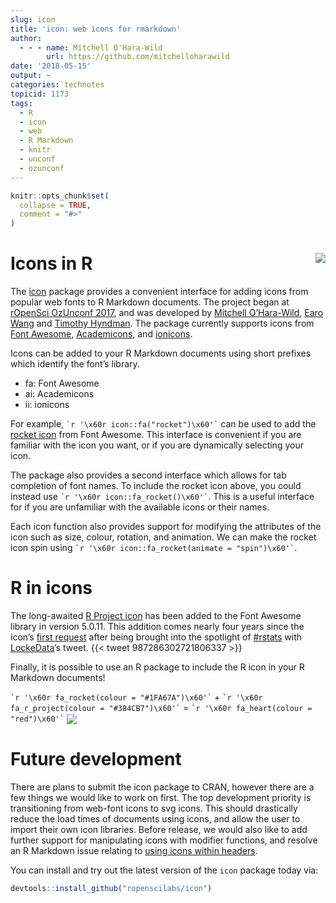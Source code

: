 ```yaml
---
slug: icon
title: 'icon: web icons for rmarkdown'
author:
  - - - name: Mitchell O'Hara-Wild
        url: https://github.com/mitchelloharawild
date: '2018-05-15'
output: ~
categories: technotes
topicid: 1173
tags:
  - R
  - icon
  - web
  - R Markdown
  - knitr
  - unconf
  - ozunconf
---
```


```r
knitr::opts_chunk$set(
  collapse = TRUE,
  comment = "#>"
)
```

# Icons in R <img src="https://i.imgur.com/YTJIhij.png" align="right" />
The [icon](https://github.com/ropenscilabs/icon) package provides a convenient interface for adding icons from popular web fonts to R Markdown documents. The project began at [rOpenSci OzUnconf 2017](https://ozunconf17.ropensci.org/), and was developed by [Mitchell O'Hara-Wild](https://github.com/mitchelloharawild), [Earo Wang](https://github.com/earowang) and [Timothy Hyndman](https://github.com/timothyhyndman). The package currently supports icons from [Font Awesome](https://fontawesome.com/), [Academicons](http://jpswalsh.github.io/academicons/), and [ionicons](http://ionicons.com/).

Icons can be added to your R Markdown documents using short prefixes which identify the font's library.

* fa: Font Awesome
* ai: Academicons
* ii: ionicons

For example, `` `r '\x60r icon::fa("rocket")\x60'` `` can be used to add the [rocket icon](https://fontawesome.com/icons/rocket) from Font Awesome. This interface is convenient if you are familiar with the icon you want, or if you are dynamically selecting your icon.

The package also provides a second interface which allows for tab completion of font names. To include the rocket icon above, you could instead use `` `r '\x60r icon::fa_rocket()\x60'` ``. This is a useful interface for if you are unfamiliar with the available icons or their names.

Each icon function also provides support for modifying the attributes of the icon such as size, colour, rotation, and animation. We can make the rocket icon spin using `` `r '\x60r icon::fa_rocket(animate = "spin")\x60'` ``.

# R in icons
The long-awaited [R Project icon](http://cran.r-project.org/logo.html) has been added to the Font Awesome library in version 5.0.11. This addition comes nearly four years since the icon's [first request](https://github.com/FortAwesome/Font-Awesome/issues/3862) after being brought into the spotlight of [#rstats](https://twitter.com/hashtag/rstats) with [LockeData](https://twitter.com/LockeData)'s tweet.
{{< tweet 987286302721806337 >}}

Finally, it is possible to use an R package to include the R icon in your R Markdown documents!

`` `r '\x60r fa_rocket(colour = "#1FA67A")\x60'` `` + `` `r '\x60r fa_r_project(colour = "#384CB7")\x60'` `` = `` `r '\x60r fa_heart(colour = "red")\x60'` ``
<img src="https://i.imgur.com/WImIaGx.png" align="center" />

# Future development
There are plans to submit the icon package to CRAN, however there are a few things we would like to work on first. The top development priority is transitioning from web-font icons to svg icons. This should drastically reduce the load times of documents using icons, and allow the user to import their own icon libraries. Before release, we would also like to add further support for manipulating icons with modifier functions, and resolve an R Markdown issue relating to [using icons within headers](https://github.com/ropenscilabs/icon/issues/7).

You can install and try out the latest version of the `icon` package today via:
```r
devtools::install_github("ropenscilabs/icon")
```

